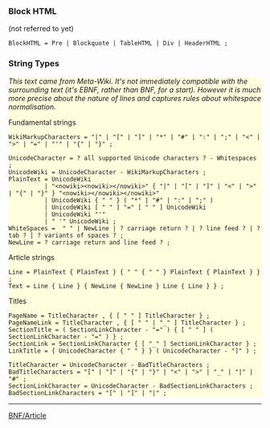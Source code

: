 ===Block HTML===
(not referred to yet)
<source lang=bnf>BlockHTML = Pre | Blockquote | TableHTML | Div | HeaderHTML ;</source>


===String Types===
<div style="background:#ffffdd;">
''This text came from Meta-Wiki. It's not immediately compatible with the surrounding text (it's EBNF, rather than BNF, for a start). However it is much more precise about the nature of lines and captures rules about whitespace normalisation.''

Fundamental strings

<source lang=bnf>WikiMarkupCharacters = "|" | "[" | "]" | "*" | "#" | ":" | ";" | "<" | ">" | "=" | "'" | "{" | "}" ;</source>

<source lang=bnf>
UnicodeCharacter = ? all supported Unicode characters ? - Whitespaces ;
UnicodeWiki = UnicodeCharacter - WikiMarkupCharacters ;
PlainText = UnicodeWiki
          | "<nowiki><nowiki></nowiki>" { "|" | "[" | "]" | "<" | ">" | "{" | "}" } "<nowiki></nowiki></nowiki>"
          | UnicodeWiki { " " } ( "*" | "#" | ":" | ";" )
          | UnicodeWiki [ " " ] "=" [ " " ] UnicodeWiki
          | UnicodeWiki "'"
          | " '" UnicodeWiki ;
WhiteSpaces =  " " | NewLine | ? carriage return ? | ? line feed ? | ? tab ? | ? variants of spaces ? ;
NewLine = ? carriage return and line feed ? ;
</source>

Article strings

<source lang=bnf>
Line = PlainText { PlainText } { " " { " " } PlainText { PlainText } } ;
Text = Line { Line } { NewLine { NewLine } Line { Line } } ;
</source>

Titles

<source lang=bnf>
PageName = TitleCharacter , { [ " " ] TitleCharacter } ;
PageNameLink = TitleCharacter , { [ " " | "_" ] TitleCharacter } ;
SectionTitle = ( SectionLinkCharacter - "=" ) { [ " " ] ( SectionLinkCharacter - "=" ) } ;
SectionLink = SectionLinkCharacter { [ "_" ] SectionLinkCharacter } ;
LinkTitle = { UnicodeCharacter { " " } } ( UnicodeCharacter - "]" ) ;

TitleCharacter = UnicodeCharacter - BadTitleCharacters ;
BadTitleCharacters = "[" | "]" | "{" | "}" | "<" | ">" | "_" | "|" | "#" ;
SectionLinkCharacter = UnicodeCharacter - BadSectionLinkCharacters ;
BadSectionLinkCharacters = "[" | "]" | "|" ;
</source>
</div>
----


[[Category:Parser|BNF/Article]]